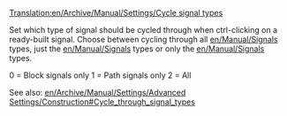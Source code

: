 [[Translation:en/Archive/Manual/Settings/Cycle signal types]]


Set which type of signal should be cycled through when ctrl-clicking on a ready-built signal. Choose between cycling through all [[en/Manual/Signals]] types, just the [[en/Manual/Signals]] types or only the [[en/Manual/Signals]] types.

0 = Block signals only
1 = Path signals only
2 = All

See also: [[en/Archive/Manual/Settings/Advanced Settings/Construction#Cycle_through_signal_types]]